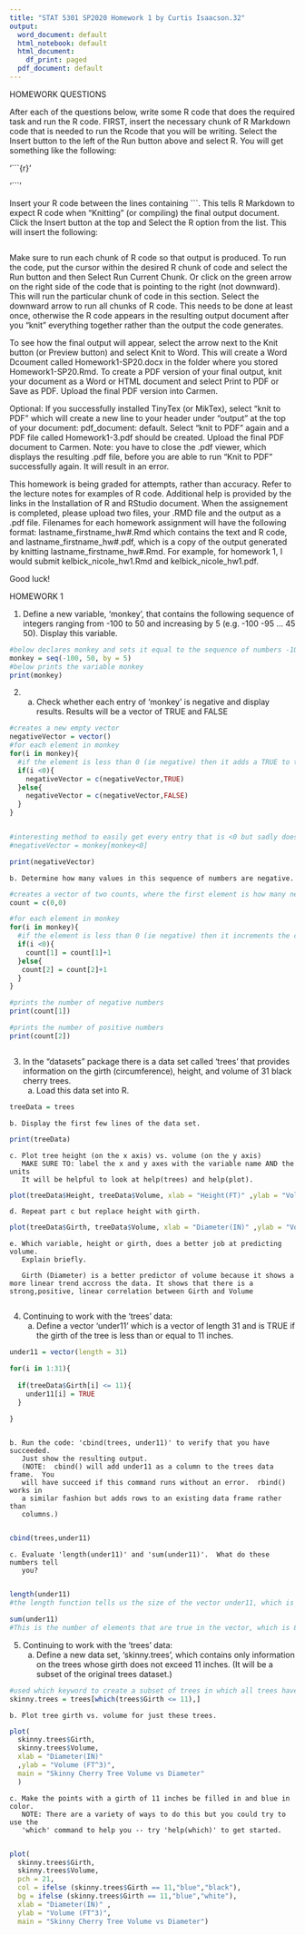 ---
title: "STAT 5301 SP2020 Homework 1 by Curtis Isaacson.32"
output:
  word_document: default
  html_notebook: default
  html_document:
    df_print: paged
  pdf_document: default
---


 HOMEWORK QUESTIONS 


After each of the questions below, write some R code that does the required task
and run the R code.  FIRST, insert the necessary chunk of R Markdown code that is needed to run the Rcode that you will be writing.  Select the Insert button to the left of the Run button above and select R.  You will get something like the following:
 

'```{r}'

'```'

Insert your R code between the lines containing ```.  This tells R Markdown to expect R code when "Knitting" (or compiling) the final output document.  Click the Insert button at the top and Select the R option from the list.  This will insert the following:

```{r}

```


Make sure to run each chunk of R code so that output is produced. To run the code, put the cursor within the desired R chunk of code and select the Run button and then Select Run Current Chunk.   Or click on the green arrow on the right side of the code that is pointing to the right (not downward).  This will run the particular chunk of code in this section.  Select the downward arrow to run all chunks of R code.   This needs to be done at least once, otherwise the R code appears in the resulting output document after you "knit" everything together rather than the output the code generates. 

To see how the final output will appear, select the arrow next to the Knit button (or Preview button) and select Knit to Word.  This will create a Word Dcoument called Homework1-SP20.docx in the folder where you stored Homework1-SP20.Rmd.  To create a PDF version of your final output, knit your document as a Word or HTML document and select Print to PDF or Save as PDF.  Upload the final PDF version into Carmen.
 
Optional:  If you successfully installed TinyTex (or MikTex), select "knit to PDF" which will create a new line to your header under "output" at the top of your document:  pdf_document: default.  Select "knit to PDF"  again and a PDF file called Homework1-3.pdf should be created. Upload the final PDF document to Carmen.  Note:  you have to close the .pdf viewer, which displays the resulting .pdf file, before you are able to run "Knit to PDF" successfully again.  It will result in an error.

This homework is being graded for attempts, rather than accuracy.  Refer to the lecture notes for examples of R code. Additional help is provided by the links in the Installation of R and RStudio document.  When the assignement is completed, please upload two files, your .RMD file and the output as a .pdf file. Filenames for each homework assignment will have the following format:  lastname_firstname_hw#.Rmd which contains the text and R code, and lastname_firstname_hw#.pdf, which is a copy of the output generated by knitting lastname_firstname_hw#.Rmd.  For example, for homework 1, I would submit kelbick_nicole_hw1.Rmd and kelbick_nicole_hw1.pdf.

Good luck!


HOMEWORK 1

 1. Define a new variable, 'monkey', that contains the following sequence of
    integers ranging from -100 to 50 and increasing by 5 (e.g. -100 -95 ... 45 50).
    Display this variable.

```{r}
#below declares monkey and sets it equal to the sequence of numbers -100 through 50 in increments of 5
monkey = seq(-100, 50, by = 5)
#below prints the variable monkey
print(monkey)

```


 2. a. Check whether each entry of 'monkey' is negative and display results.
       Results will be a vector of TRUE and FALSE
       
```{r}
#creates a new empty vector
negativeVector = vector()
#for each element in monkey
for(i in monkey){
  #if the element is less than 0 (ie negative) then it adds a TRUE to the negativeVector. If it isnt, then it adds FALSE to the vector
  if(i <0){
    negativeVector = c(negativeVector,TRUE)
  }else{
    negativeVector = c(negativeVector,FALSE)
  }
}


#interesting method to easily get every entry that is <0 but sadly doesnt solve the issue
#negativeVector = monkey[monkey<0]

print(negativeVector)

```


    b. Determine how many values in this sequence of numbers are negative.
    
```{r}
#creates a vector of two counts, where the first element is how many negative numbers there are, and the second is how many positive numbers there are
count = c(0,0)

#for each element in monkey
for(i in monkey){
  #if the element is less than 0 (ie negative) then it increments the corresponding count. If it isnt, then it increments the positive count
  if(i <0){
    count[1] = count[1]+1
  }else{
   count[2] = count[2]+1
  }
}

#prints the number of negative numbers
print(count[1])

#prints the number of positive numbers
print(count[2])



```
    

 3. In the "datasets" package there is a data set called 'trees' that
    provides information on the girth (circumference), height, and volume of 31 
    black cherry trees.
    a. Load this data set into R.
    
```{r}
treeData = trees
```
    

    b. Display the first few lines of the data set.

```{r}
print(treeData)

```

    c. Plot tree height (on the x axis) vs. volume (on the y axis)
       MAKE SURE TO: label the x and y axes with the variable name AND the units
       It will be helpful to look at help(trees) and help(plot).

```{r}

plot(treeData$Height, treeData$Volume, xlab = "Height(FT)" ,ylab = "Volume (FT^3)",main = "Cherry Tree Volume vs Height")


```

    d. Repeat part c but replace height with girth.
```{r}
plot(treeData$Girth, treeData$Volume, xlab = "Diameter(IN)" ,ylab = "Volume (FT^3)",main = "Cherry Tree Volume vs Diameter")
```
    

    e. Which variable, height or girth, does a better job at predicting volume.  
       Explain briefly.
       
       Girth (Diameter) is a better predictor of volume because it shows a more linear trend accross the data. It shows that there is a strong,positive, linear correlation between Girth and Volume
       

 4. Continuing to work with the 'trees' data:
    a. Define a vector 'under11' which is a vector of length 31 and is TRUE
       if the girth of the tree is less than or equal to 11 inches.
       
```{r}
under11 = vector(length = 31)

for(i in 1:31){
  
  if(treeData$Girth[i] <= 11){
    under11[i] = TRUE
  }

}



```
       

    b. Run the code: 'cbind(trees, under11)' to verify that you have succeeded.  
       Just show the resulting output.  
       (NOTE:  cbind() will add under11 as a column to the trees data frame.  You
       will have succeed if this command runs without an error.  rbind() works in
       a similar fashion but adds rows to an existing data frame rather than 
       columns.)
       
```{r}
cbind(trees,under11)
```
       

    c. Evaluate 'length(under11)' and 'sum(under11)'.  What do these numbers tell 
       you?
       
```{r}
length(under11)
#the length function tells us the size of the vector under11, which is 31

sum(under11)
#This is the number of elements that are true in the vector, which is 8
```
       

 5. Continuing to work with the 'trees' data:
    a. Define a new data set, 'skinny.trees', which contains only information on 
       the trees whose girth does not exceed 11 inches.  (It will be a subset of 
       the original trees dataset.)
       
```{r}

#used which keyword to create a subset of trees in which all trees have a Girth <=11
skinny.trees = trees[which(trees$Girth <= 11),]
```
       

    b. Plot tree girth vs. volume for just these trees.
```{r}
plot(
  skinny.trees$Girth, 
  skinny.trees$Volume,
  xlab = "Diameter(IN)" 
  ,ylab = "Volume (FT^3)",
  main = "Skinny Cherry Tree Volume vs Diameter"
  )
```
    
    

    c. Make the points with a girth of 11 inches be filled in and blue in color.
       NOTE: There are a variety of ways to do this but you could try to use the 
       'which' command to help you -- try 'help(which)' to get started.
       
```{r}


plot(
  skinny.trees$Girth,
  skinny.trees$Volume, 
  pch = 21,
  col = ifelse (skinny.trees$Girth == 11,"blue","black"), 
  bg = ifelse (skinny.trees$Girth == 11,"blue","white"), 
  xlab = "Diameter(IN)" ,
  ylab = "Volume (FT^3)",
  main = "Skinny Cherry Tree Volume vs Diameter")


```
       




